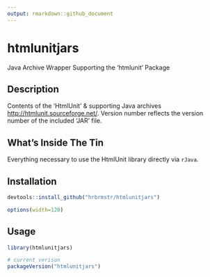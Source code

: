 ```yaml
---
output: rmarkdown::github_document
---
```


# htmlunitjars

Java Archive Wrapper Supporting the 'htmlunit' Package

## Description

Contents of the 'HtmlUnit' & supporting Java archives <http://htmlunit.sourceforge.net/>. Version number reflects the version number of the included 'JAR' file.
    
## What's Inside The Tin

Everything necessary to use the HtmlUnit library directly via `rJava`.

## Installation

```r
devtools::install_github("hrbrmstr/htmlunitjars")
```

```r
options(width=120)
```

## Usage

```r
library(htmlunitjars)

# current verison
packageVersion("htmlunitjars")

```

